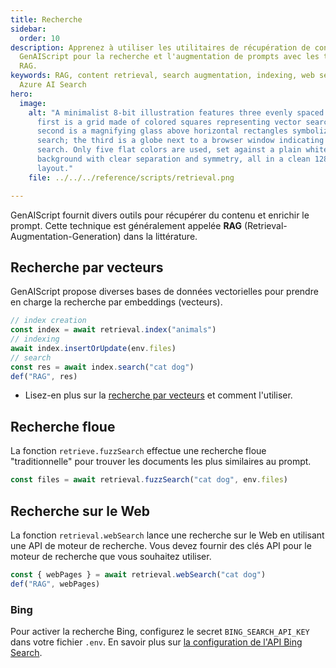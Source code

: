 ```yaml
---
title: Recherche
sidebar:
  order: 10
description: Apprenez à utiliser les utilitaires de récupération de contenu de
  GenAIScript pour la recherche et l'augmentation de prompts avec les techniques
  RAG.
keywords: RAG, content retrieval, search augmentation, indexing, web search,
  Azure AI Search
hero:
  image:
    alt: "A minimalist 8-bit illustration features three evenly spaced icons: the
      first is a grid made of colored squares representing vector search; the
      second is a magnifying glass above horizontal rectangles symbolizing fuzzy
      search; the third is a globe next to a browser window indicating web
      search. Only five flat colors are used, set against a plain white
      background with clear separation and symmetry, all in a clean 128x128
      layout."
    file: ../../../reference/scripts/retrieval.png

---
```



GenAIScript fournit divers outils pour récupérer du contenu et enrichir le prompt.
Cette technique est généralement appelée **RAG** (Retrieval-Augmentation-Generation) dans la littérature.

## Recherche par vecteurs

GenAIScript propose diverses bases de données vectorielles pour prendre en charge la recherche par embeddings (vecteurs).

```js
// index creation
const index = await retrieval.index("animals")
// indexing
await index.insertOrUpdate(env.files)
// search
const res = await index.search("cat dog")
def("RAG", res)
```

* Lisez-en plus sur la [recherche par vecteurs](../../../reference/reference/scripts/vector-search/) et comment l'utiliser.

## Recherche floue

La fonction `retrieve.fuzzSearch` effectue une recherche floue "traditionnelle" pour trouver les documents les plus similaires au prompt.

```js
const files = await retrieval.fuzzSearch("cat dog", env.files)
```

## Recherche sur le Web

La fonction `retrieval.webSearch` lance une recherche sur le Web en utilisant une API de moteur de recherche. Vous devez fournir des clés API pour le moteur de recherche que vous souhaitez utiliser.

```js
const { webPages } = await retrieval.webSearch("cat dog")
def("RAG", webPages)
```

### Bing

Pour activer la recherche Bing, configurez le secret `BING_SEARCH_API_KEY` dans votre fichier `.env`. En savoir plus sur [la configuration de l'API Bing Search](https://www.microsoft.com/en-us/bing/apis/bing-web-search-api).
